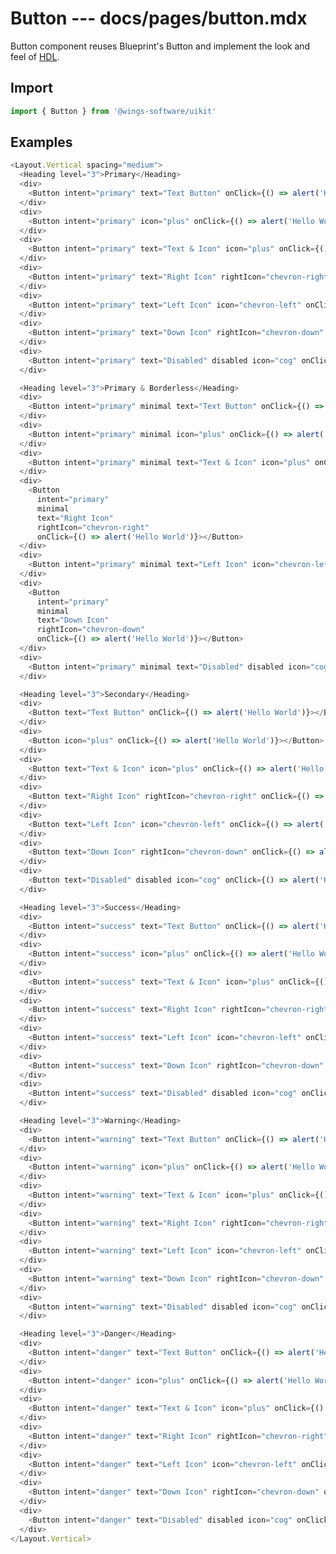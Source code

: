 # Button --- docs/pages/button.mdx

Button component reuses Blueprint's Button and implement the look and feel of [HDL](https://projects.invisionapp.com/d/?origin=v7#/projects/prototypes/17628604).

## Import

```js
import { Button } from '@wings-software/uikit'
```

## Examples

```js live=true
<Layout.Vertical spacing="medium">
  <Heading level="3">Primary</Heading>
  <div>
    <Button intent="primary" text="Text Button" onClick={() => alert('Hello World')}></Button>
  </div>
  <div>
    <Button intent="primary" icon="plus" onClick={() => alert('Hello World')}></Button>
  </div>
  <div>
    <Button intent="primary" text="Text & Icon" icon="plus" onClick={() => alert('Hello World')}></Button>
  </div>
  <div>
    <Button intent="primary" text="Right Icon" rightIcon="chevron-right" onClick={() => alert('Hello World')}></Button>
  </div>
  <div>
    <Button intent="primary" text="Left Icon" icon="chevron-left" onClick={() => alert('Hello World')}></Button>
  </div>
  <div>
    <Button intent="primary" text="Down Icon" rightIcon="chevron-down" onClick={() => alert('Hello World')}></Button>
  </div>
  <div>
    <Button intent="primary" text="Disabled" disabled icon="cog" onClick={() => alert('Hello World')}></Button>
  </div>

  <Heading level="3">Primary & Borderless</Heading>
  <div>
    <Button intent="primary" minimal text="Text Button" onClick={() => alert('Hello World')}></Button>
  </div>
  <div>
    <Button intent="primary" minimal icon="plus" onClick={() => alert('Hello World')}></Button>
  </div>
  <div>
    <Button intent="primary" minimal text="Text & Icon" icon="plus" onClick={() => alert('Hello World')}></Button>
  </div>
  <div>
    <Button
      intent="primary"
      minimal
      text="Right Icon"
      rightIcon="chevron-right"
      onClick={() => alert('Hello World')}></Button>
  </div>
  <div>
    <Button intent="primary" minimal text="Left Icon" icon="chevron-left" onClick={() => alert('Hello World')}></Button>
  </div>
  <div>
    <Button
      intent="primary"
      minimal
      text="Down Icon"
      rightIcon="chevron-down"
      onClick={() => alert('Hello World')}></Button>
  </div>
  <div>
    <Button intent="primary" minimal text="Disabled" disabled icon="cog" onClick={() => alert('Hello World')}></Button>
  </div>

  <Heading level="3">Secondary</Heading>
  <div>
    <Button text="Text Button" onClick={() => alert('Hello World')}></Button>
  </div>
  <div>
    <Button icon="plus" onClick={() => alert('Hello World')}></Button>
  </div>
  <div>
    <Button text="Text & Icon" icon="plus" onClick={() => alert('Hello World')}></Button>
  </div>
  <div>
    <Button text="Right Icon" rightIcon="chevron-right" onClick={() => alert('Hello World')}></Button>
  </div>
  <div>
    <Button text="Left Icon" icon="chevron-left" onClick={() => alert('Hello World')}></Button>
  </div>
  <div>
    <Button text="Down Icon" rightIcon="chevron-down" onClick={() => alert('Hello World')}></Button>
  </div>
  <div>
    <Button text="Disabled" disabled icon="cog" onClick={() => alert('Hello World')}></Button>
  </div>

  <Heading level="3">Success</Heading>
  <div>
    <Button intent="success" text="Text Button" onClick={() => alert('Hello World')}></Button>
  </div>
  <div>
    <Button intent="success" icon="plus" onClick={() => alert('Hello World')}></Button>
  </div>
  <div>
    <Button intent="success" text="Text & Icon" icon="plus" onClick={() => alert('Hello World')}></Button>
  </div>
  <div>
    <Button intent="success" text="Right Icon" rightIcon="chevron-right" onClick={() => alert('Hello World')}></Button>
  </div>
  <div>
    <Button intent="success" text="Left Icon" icon="chevron-left" onClick={() => alert('Hello World')}></Button>
  </div>
  <div>
    <Button intent="success" text="Down Icon" rightIcon="chevron-down" onClick={() => alert('Hello World')}></Button>
  </div>
  <div>
    <Button intent="success" text="Disabled" disabled icon="cog" onClick={() => alert('Hello World')}></Button>
  </div>

  <Heading level="3">Warning</Heading>
  <div>
    <Button intent="warning" text="Text Button" onClick={() => alert('Hello World')}></Button>
  </div>
  <div>
    <Button intent="warning" icon="plus" onClick={() => alert('Hello World')}></Button>
  </div>
  <div>
    <Button intent="warning" text="Text & Icon" icon="plus" onClick={() => alert('Hello World')}></Button>
  </div>
  <div>
    <Button intent="warning" text="Right Icon" rightIcon="chevron-right" onClick={() => alert('Hello World')}></Button>
  </div>
  <div>
    <Button intent="warning" text="Left Icon" icon="chevron-left" onClick={() => alert('Hello World')}></Button>
  </div>
  <div>
    <Button intent="warning" text="Down Icon" rightIcon="chevron-down" onClick={() => alert('Hello World')}></Button>
  </div>
  <div>
    <Button intent="warning" text="Disabled" disabled icon="cog" onClick={() => alert('Hello World')}></Button>
  </div>

  <Heading level="3">Danger</Heading>
  <div>
    <Button intent="danger" text="Text Button" onClick={() => alert('Hello World')}></Button>
  </div>
  <div>
    <Button intent="danger" icon="plus" onClick={() => alert('Hello World')}></Button>
  </div>
  <div>
    <Button intent="danger" text="Text & Icon" icon="plus" onClick={() => alert('Hello World')}></Button>
  </div>
  <div>
    <Button intent="danger" text="Right Icon" rightIcon="chevron-right" onClick={() => alert('Hello World')}></Button>
  </div>
  <div>
    <Button intent="danger" text="Left Icon" icon="chevron-left" onClick={() => alert('Hello World')}></Button>
  </div>
  <div>
    <Button intent="danger" text="Down Icon" rightIcon="chevron-down" onClick={() => alert('Hello World')}></Button>
  </div>
  <div>
    <Button intent="danger" text="Disabled" disabled icon="cog" onClick={() => alert('Hello World')}></Button>
  </div>
</Layout.Vertical>
```
